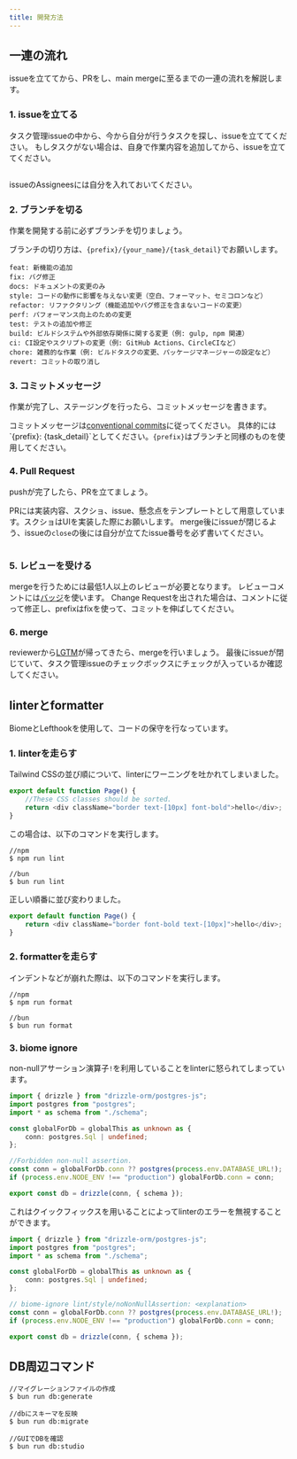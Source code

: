 ```yaml
---
title: 開発方法
---
```


## 一連の流れ
issueを立ててから、PRをし、main mergeに至るまでの一連の流れを解説します。

### 1. issueを立てる
タスク管理issueの中から、今から自分が行うタスクを探し、issueを立ててください。
もしタスクがない場合は、自身で作業内容を追加してから、issueを立ててください。

<img src="/develop-method/task-manager.png" alt="">

issueのAssigneesには自分を入れておいてください。

### 2. ブランチを切る
作業を開発する前に必ずブランチを切りましょう。

ブランチの切り方は、`{prefix}/{your_name}/{task_detail}`でお願いします。

```
feat: 新機能の追加
fix: バグ修正
docs: ドキュメントの変更のみ
style: コードの動作に影響を与えない変更（空白、フォーマット、セミコロンなど）
refactor: リファクタリング（機能追加やバグ修正を含まないコードの変更）
perf: パフォーマンス向上のための変更
test: テストの追加や修正
build: ビルドシステムや外部依存関係に関する変更（例: gulp, npm 関連）
ci: CI設定やスクリプトの変更（例: GitHub Actions、CircleCIなど）
chore: 雑務的な作業（例: ビルドタスクの変更、パッケージマネージャーの設定など）
revert: コミットの取り消し
```

### 3. コミットメッセージ
作業が完了し、ステージングを行ったら、コミットメッセージを書きます。

コミットメッセージは[conventional commits]("https://www.conventionalcommits.org/ja/v1.0.0/")に従ってください。
具体的には`{prefix}: {task_detail}`としてください。`{prefix}`はブランチと同様のものを使用してください。

### 4. Pull Request
pushが完了したら、PRを立てましょう。

PRには実装内容、スクショ、issue、懸念点をテンプレートとして用意しています。スクショはUIを実装した際にお願いします。
merge後にissueが閉じるよう、issueの`close`の後には自分が立てたissue番号を必ず書いてください。


<img src="/develop-method/pr-template.png" alt="">

### 5. レビューを受ける
mergeを行うためには最低1人以上のレビューが必要となります。
レビューコメントには[バッジ](https://zenn.dev/yumemi_inc/articles/review-badge)を使います。
Change Requestを出された場合は、コメントに従って修正し、prefixはfixを使って、コミットを伸ばしてください。

### 6. merge
reviewerから[LGTM](https://lgtmeow.com/)が帰ってきたら、mergeを行いましょう。
最後にissueが閉じていて、タスク管理issueのチェックボックスにチェックが入っているか確認してください。

## linterとformatter
BiomeとLefthookを使用して、コードの保守を行なっています。

### 1. linterを走らす
Tailwind CSSの並び順について、linterにワーニングを吐かれてしまいました。

```ts
export default function Page() {
    //These CSS classes should be sorted.
	return <div className="border text-[10px] font-bold">hello</div>; 
}
```

この場合は、以下のコマンドを実行します。

```
//npm 
$ npm run lint 

//bun
$ bun run lint
```

正しい順番に並び変わりました。

```ts
export default function Page() {
	return <div className="border font-bold text-[10px]">hello</div>;
}
```

### 2. formatterを走らす
インデントなどが崩れた際は、以下のコマンドを実行します。

```
//npm
$ npm run format

//bun
$ bun run format
```

### 3. biome ignore

non-nullアサーション演算子`!`を利用していることをlinterに怒られてしまっています。

```ts
import { drizzle } from "drizzle-orm/postgres-js";
import postgres from "postgres";
import * as schema from "./schema";

const globalForDb = globalThis as unknown as {
	conn: postgres.Sql | undefined;
};

//Forbidden non-null assertion.
const conn = globalForDb.conn ?? postgres(process.env.DATABASE_URL!);
if (process.env.NODE_ENV !== "production") globalForDb.conn = conn;

export const db = drizzle(conn, { schema });
```

これはクイックフィックスを用いることによってlinterのエラーを無視することができます。

```ts
import { drizzle } from "drizzle-orm/postgres-js";
import postgres from "postgres";
import * as schema from "./schema";

const globalForDb = globalThis as unknown as {
	conn: postgres.Sql | undefined;
};

// biome-ignore lint/style/noNonNullAssertion: <explanation>
const conn = globalForDb.conn ?? postgres(process.env.DATABASE_URL!);
if (process.env.NODE_ENV !== "production") globalForDb.conn = conn;

export const db = drizzle(conn, { schema });
```

## DB周辺コマンド

```
//マイグレーションファイルの作成
$ bun run db:generate

//dbにスキーマを反映
$ bun run db:migrate

//GUIでDBを確認
$ bun run db:studio
```

